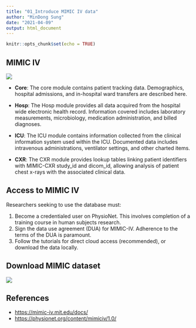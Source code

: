```yaml
---
title: "01_Introduce MIMIC IV data"
author: "MinDong Sung"
date: "2021-04-09"
output: html_document
---
```


```r
knitr::opts_chunk$set(echo = TRUE)
```

## MIMIC IV

![](src/mimiciv_homepage.png)

* **Core**: 
  The core module contains patient tracking data. Demographics, hospital admissions, and in-hospital ward transfers are described here.

* **Hosp**:
  The Hosp module provides all data acquired from the hospital wide electronic health record. Information covered includes laboratory measurements, microbiology, medication administration, and billed diagnoses.

* **ICU**:
  The ICU module contains information collected from the clinical information system used within the ICU. Documented data includes intravenous administrations, ventilator settings, and other charted items.

* **CXR**:
  The CXR module provides lookup tables linking patient identifiers with MIMIC-CXR study_id and dicom_id, allowing analysis of patient chest x-rays with the associated clinical data.

## Access to MIMIC IV
Researchers seeking to use the database must:

1. Become a credentialed user on PhysioNet. This involves completion of a training course in human subjects research.
2. Sign the data use agreement (DUA) for MIMIC-IV. Adherence to the terms of the DUA is paramount.
3. Follow the tutorials for direct cloud access (recommended), or download the data locally.

## Download MIMIC dataset 
![](src/mimiciv_download.png)

## References
* [https://mimic-iv.mit.edu/docs/](https://mimic-iv.mit.edu/docs/)
* [https://physionet.org/content/mimiciv/1.0/](https://physionet.org/content/mimiciv/1.0/)
